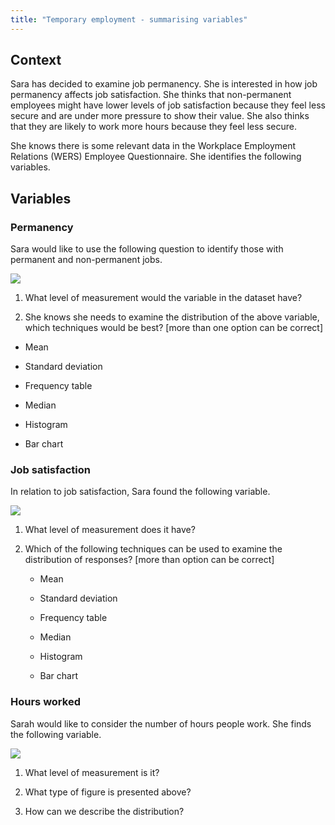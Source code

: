 ```yaml
---
title: "Temporary employment - summarising variables"
---
```


## Context

Sara has decided to examine job permanency. She is interested in how job permanency affects job satisfaction. She thinks that non-permanent employees might have lower levels of job satisfaction because they feel less secure and are under more pressure to show their value. She also thinks that they are likely to work more hours because they feel less secure.

She knows there is some relevant data in the Workplace Employment Relations (WERS) Employee Questionnaire. She identifies the following variables.

## Variables

### Permanency

Sara would like to use the following question to identify those with permanent and non-permanent jobs.

![](images/clipboard-1547536417.png)

1.  What level of measurement would the variable in the dataset have?

2.  She knows she needs to examine the distribution of the above variable, which techniques would be best? \[more than one option can be correct\]

-   Mean

-   Standard deviation

-   Frequency table

-   Median

-   Histogram

-   Bar chart

### Job satisfaction

In relation to job satisfaction, Sara found the following variable.

![](images/clipboard-1187906516.png)

1.  What level of measurement does it have?

2.  Which of the following techniques can be used to examine the distribution of responses? \[more than option can be correct\]

    -   Mean

    -   Standard deviation

    -   Frequency table

    -   Median

    -   Histogram

    -   Bar chart

### Hours worked

Sarah would like to consider the number of hours people work. She finds the following variable.

![](images/clipboard-3868221106.png)

1.  What level of measurement is it?

2.  What type of figure is presented above?

3.  How can we describe the distribution?
